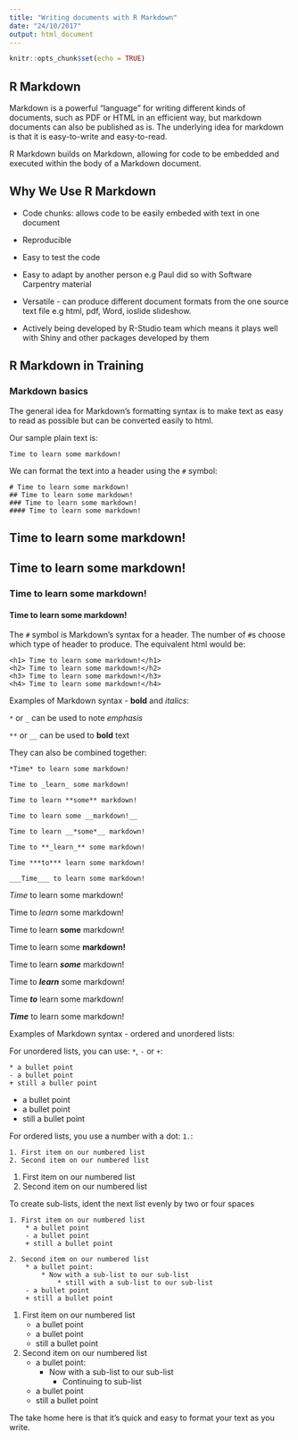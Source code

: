 ```yaml
---
title: "Writing documents with R Markdown"
date: "24/10/2017"
output: html_document
---
```

<style>



</style>

```r
knitr::opts_chunk$set(echo = TRUE)
```

## R Markdown

Markdown is a powerful “language” for writing different kinds of documents, such as PDF or HTML in an efficient way, but markdown documents can also be published as is. The underlying idea for markdown is that it is easy-to-write and easy-to-read.

R Markdown builds on Markdown, allowing for code to be embedded and executed within the body of a Markdown document. 


## Why We Use R Markdown

* Code chunks: allows code to be easily embeded with text in one document

* Reproducible

* Easy to test the code

* Easy to adapt by another person e.g Paul did so with Software Carpentry material

* Versatile - can produce different document formats from the one source text file e.g html, pdf, Word, ioslide slideshow.

* Actively being developed by R-Studio team which means it plays well with Shiny and other packages developed by them

## R Markdown in Training

### Markdown basics

The general idea for Markdown's formatting syntax is to make text as easy to read as possible but can be converted easily to html. 

Our sample plain text is:

```
Time to learn some markdown!
```

We can format the text into a header using the `#` symbol:

```
# Time to learn some markdown!
## Time to learn some markdown!
### Time to learn some markdown!
#### Time to learn some markdown!
```

<div class="code-exmpl">
# Time to learn some markdown!
## Time to learn some markdown!
### Time to learn some markdown!
#### Time to learn some markdown!
</div>

The `#` symbol is Markdown's syntax for a header. The number of `#`s choose which type of header to produce. The equivalent html would be:

```
<h1> Time to learn some markdown!</h1>
<h2> Time to learn some markdown!</h2>
<h3> Time to learn some markdown!</h3>
<h4> Time to learn some markdown!</h4>
```

Examples of Markdown syntax - **bold** and _italics_:

`*` or `_` can be used to note _emphasis_

`**` or `__` can be used to __bold__ text

They can also be combined together:

```
*Time* to learn some markdown!

Time to _learn_ some markdown!

Time to learn **some** markdown!

Time to learn some __markdown!__

Time to learn __*some*__ markdown!

Time to **_learn_** some markdown!

Time ***to*** learn some markdown!

___Time___ to learn some markdown!
```

<div class="code-exmpl">
*Time* to learn some markdown!

Time to _learn_ some markdown!

Time to learn **some** markdown!

Time to learn some __markdown!__

Time to learn __*some*__ markdown!

Time to **_learn_** some markdown!

Time ***to*** learn some markdown!

___Time___ to learn some markdown!
</div>

Examples of Markdown syntax - ordered and unordered lists:

For unordered lists, you can use: `*`, `-` or `+`:

```
* a bullet point
- a bullet point
+ still a buller point
```

<div class="code-exmpl">
* a bullet point
- a bullet point
+ still a bullet point
</div>

For ordered lists, you use a number with a dot: `1.`:

```
1. First item on our numbered list
2. Second item on our numbered list
```

<div class="code-exmpl">
1. First item on our numbered list
2. Second item on our numbered list
</div>

To create sub-lists, ident the next list evenly by two or four spaces

```
1. First item on our numbered list
    * a bullet point
    - a bullet point
    + still a bullet point
  
2. Second item on our numbered list
    * a bullet point:
        * Now with a sub-list to our sub-list
            * still with a sub-list to our sub-list
    - a bullet point
    + still a bullet point
```

<div class="code-exmpl">
1. First item on our numbered list
    * a bullet point
    - a bullet point
    + still a bullet point
  
2. Second item on our numbered list
    * a bullet point:
        * Now with a sub-list to our sub-list
            * Continuing to sub-list
    - a bullet point
    + still a bullet point
</div>

The take home here is that it's quick and easy to format your text as you write. 



